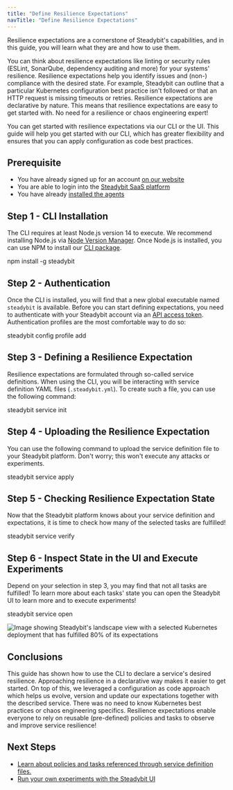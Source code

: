 ```yaml
---
title: "Define Resilience Expectations"
navTitle: "Define Resilience Expectations"
---
```


Resilience expectations are a cornerstone of Steadybit's capabilities, and in this guide, you will learn what they are and how to use them.

You can think about resilience expectations like linting or security rules (ESLint, SonarQube, dependency auditing and more) for your systems' resilience. Resilience expectations help you identify issues and (non-) compliance with the desired state. For example, Steadybit can outline that a particular Kubernetes configuration best practice isn't followed or that an HTTP request is missing timeouts or retries. Resilience expectations are declarative by nature. This means that resilience expectations are easy to get started with. No need for a resilience or chaos engineering expert!

You can get started with resilience expectations via our CLI or the UI. This guide will help you get started with our CLI, which has greater flexibility and ensures that you can apply configuration as code best practices.

## Prerequisite
- You have already signed up for an account [on our website](https://www.steadybit.com/get-started/)
- You are able to login into the [Steadybit SaaS platform](https://platform.steadybit.io/)
- You have already [installed the agents](10-set-up-platform-agents)

## Step 1 - CLI Installation

The CLI requires at least Node.js version 14 to execute. We recommend installing Node.js via [Node Version Manager](https://github.com/nvm-sh/nvm#intro). Once Node.js is installed, you can use NPM to install our [CLI package](https://www.npmjs.com/package/steadybit).

<Terminal>npm install -g steadybit</Terminal>

## Step 2 - Authentication

Once the CLI is installed, you will find that a new global executable named `steadybit` is available. Before you can start defining expectations, you need to authenticate with your Steadybit account via an [API access token](/integrate/10-api#tokens). Authentication profiles are the most comfortable way to do so:

<Terminal>steadybit config profile add</Terminal>

## Step 3 - Defining a Resilience Expectation

Resilience expectations are formulated through so-called service definitions. When using the CLI, you will be interacting with service definition YAML files (`.steadybit.yml`). To create such a file, you can use the following command:

<Terminal>steadybit service init</Terminal>

## Step 4 - Uploading the Resilience Expectation

You can use the following command to upload the service definition file to your Steadybit platform. Don't worry; this won't execute any attacks or experiments.

<Terminal>steadybit service apply</Terminal>

## Step 5 - Checking Resilience Expectation State

Now that the Steadybit platform knows about your service definition and expectations, it is time to check how many of the selected tasks are fulfilled!

<Terminal>steadybit service verify</Terminal>

## Step 6 - Inspect State in the UI and Execute Experiments

Depend on your selection in step 3, you may find that not all tasks are fulfilled! To learn more about each tasks' state you can open the Steadybit UI to learn more and to execute experiments!

<Terminal>steadybit service open</Terminal>

![Image showing Steadybit's landscape view with a selected Kubernetes deployment that has fulfilled 80% of its expectations](img-resilience-expectations/ui.png)

## Conclusions

This guide has shown how to use the CLI to declare a service's desired resilience. Approaching resilience in a declarative way makes it easier to get started. On top of this, we leveraged a configuration as code approach which helps us evolve, version and update our expectations together with the described service.
There was no need to know Kubernetes best practices or chaos engineering specifics. Resilience expectations enable everyone to rely on reusable (pre-defined) policies and tasks to observe and improve service resilience!


## Next Steps

 - [Learn about policies and tasks referenced through service definition files.](/learn/60-resilience-expectations/10-introduction)
 - [Run your own experiments with the Steadybit UI](/getting-started/30-run-experiment-local)
